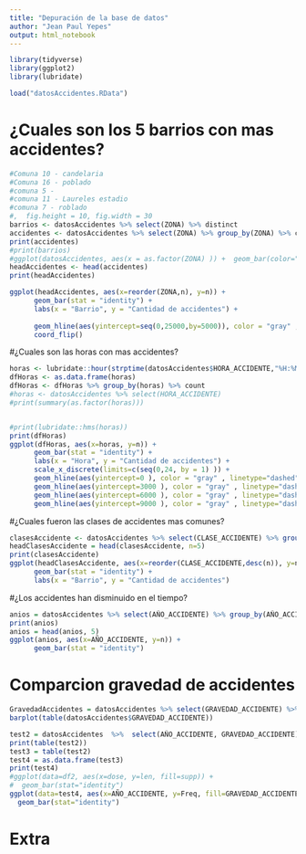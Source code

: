 ```yaml
---
title: "Depuración de la base de datos"
author: "Jean Paul Yepes"
output: html_notebook
---
```

```r
library(tidyverse)
library(ggplot2)
library(lubridate)
```



```r
load("datosAccidentes.RData")
```



# ¿Cuales son los 5 barrios con mas accidentes?

```r
#Comuna 10 - candelaria
#Comuna 16 - poblado
#comuna 5 - 
#comuna 11 - Laureles estadio
#comuna 7 - roblado
#,  fig.height = 10, fig.width = 30
barrios <- datosAccidentes %>% select(ZONA) %>% distinct
accidentes <- datosAccidentes %>% select(ZONA) %>% group_by(ZONA) %>% count %>% arrange(desc(n))
print(accidentes)
#print(barrios)
#ggplot(datosAccidentes, aes(x = as.factor(ZONA) )) +  geom_bar(color="blue") + theme(axis.text.x = element_text(angle = 90))
headAccidentes <- head(accidentes)
print(headAccidentes)

ggplot(headAccidentes, aes(x=reorder(ZONA,n), y=n)) + 
      geom_bar(stat = "identity") +
      labs(x = "Barrio", y = "Cantidad de accidentes") +
      
      geom_hline(aes(yintercept=seq(0,25000,by=5000)), color = "gray" , linetype="dashed" )+
      coord_flip()
```

#¿Cuales son las horas con mas accidentes?

```r
horas <- lubridate::hour(strptime(datosAccidentes$HORA_ACCIDENTE,"%H:%M:%S"))
dfHoras <- as.data.frame(horas)
dfHoras <- dfHoras %>% group_by(horas) %>% count
#horas <- datosAccidentes %>% select(HORA_ACCIDENTE)
#print(summary(as.factor(horas)))


#print(lubridate::hms(horas))
print(dfHoras)
ggplot(dfHoras, aes(x=horas, y=n)) + 
      geom_bar(stat = "identity") +
      labs(x = "Hora", y = "Cantidad de accidentes") +
      scale_x_discrete(limits=c(seq(0,24, by = 1) )) +
      geom_hline(aes(yintercept=0 ), color = "gray" , linetype="dashed") +
      geom_hline(aes(yintercept=3000 ), color = "gray" , linetype="dashed") +
      geom_hline(aes(yintercept=6000 ), color = "gray" , linetype="dashed") +
      geom_hline(aes(yintercept=9000 ), color = "gray" , linetype="dashed") 

```

#¿Cuales fueron las clases de accidentes mas comunes?

```r
clasesAccidente <- datosAccidentes %>% select(CLASE_ACCIDENTE) %>% group_by(CLASE_ACCIDENTE) %>% count %>% arrange(desc(n))
headClasesAccidente = head(clasesAccidente, n=5)
print(clasesAccidente)
ggplot(headClasesAccidente, aes(x=reorder(CLASE_ACCIDENTE,desc(n)), y=n)) + 
      geom_bar(stat = "identity") +
      labs(x = "Barrio", y = "Cantidad de accidentes") 
```

#¿Los accidentes han disminuido en el tiempo?

```r
anios = datosAccidentes %>% select(AÑO_ACCIDENTE) %>% group_by(AÑO_ACCIDENTE) %>% count
print(anios)
anios = head(anios, 5)
ggplot(anios, aes(x=AÑO_ACCIDENTE, y=n)) + 
      geom_bar(stat = "identity")

```

# Comparcion gravedad de accidentes

```r
GravedadAccidentes = datosAccidentes %>% select(GRAVEDAD_ACCIDENTE) %>% group_by(GRAVEDAD_ACCIDENTE) %>% count
barplot(table(datosAccidentes$GRAVEDAD_ACCIDENTE))
```


```r
test2 = datosAccidentes  %>%  select(AÑO_ACCIDENTE, GRAVEDAD_ACCIDENTE) %>%  group_by(GRAVEDAD_ACCIDENTE)  
print(table(test2))
test3 = table(test2)
test4 = as.data.frame(test3)
print(test4)
#ggplot(data=df2, aes(x=dose, y=len, fill=supp)) +
#  geom_bar(stat="identity")
ggplot(data=test4, aes(x=AÑO_ACCIDENTE, y=Freq, fill=GRAVEDAD_ACCIDENTE)) +
  geom_bar(stat="identity")

```

# Extra



